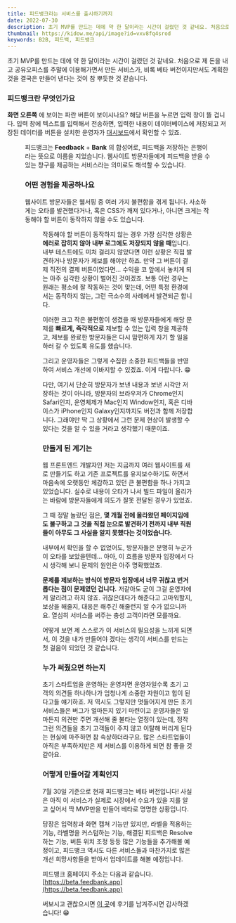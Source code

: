 ```yaml
---
title: 피드뱅크라는 서비스를 출시하기까지
date: 2022-07-30
description: 초기 MVP를 만드는 데에 약 한 달이라는 시간이 걸렸던 것 같네요. 처음으로 제 돈을 내고 공유오피스를 주말에 이용해가면서 만든 서비스가, 비록 베타 버전이지만서도 계획한 것을 결국은 만들어 낸다는 것이 참 뿌듯한 것 같습니다.
thumbnail: https://kidow.me/api/image?id=vxv8fq4srod
keywords: B2B, 피드백, 피드뱅크
---
```



<Frontmatter />
<BackTop />

초기 MVP를 만드는 데에 약 한 달이라는 시간이 걸렸던 것 같네요. 처음으로 제 돈을 내고 공유오피스를 주말에 이용해가면서 만든 서비스가, 비록 베타 버전이지만서도 계획한 것을 결국은 만들어 낸다는 것이 참 뿌듯한 것 같습니다.

### 피드뱅크란 무엇인가요

**화면 오른쪽** 에 보이는 파란 버튼이 보이시나요? 해당 버튼을 누르면 입력 창이 뜰 겁니다. 입력 창에 텍스트를 입력해서 전송하면, 입력한 내용이 데이터베이스에 저장되고 저장된 데이터를 버튼을 설치한 운영자가 [대시보드](https://beta.dashboard.feedbank.app)에서 확인할 수 있죠.

<Figure
  caption="역사를 쓰게 될(?) 피드뱅크의 초기 버전."
  image="/contents/9/feedbank.png"
/>

피드뱅크는 **Feedback** + **Bank** 의 합성어로, 피드백을 저장하는 은행이라는 뜻으로 이름을 지었습니다. 웹사이트 방문자들에게 피드백을 받을 수 있는 창구를 제공하는 서비스라는 의미로도 해석할 수 있습니다.

### 어떤 경험을 제공하나요

웹사이트 방문자들은 웹서핑 중 여러 가지 불편함을 겪게 됩니다. 사소하게는 오타를 발견했다거나, 혹은 CSS가 깨져 있다거나, 아니면 크게는 작동해야 할 버튼이 동작하지 않을 수도 있습니다.

<Figure
  caption="방문자가 이상한 점을 발견했다."
  image="https://media.giphy.com/media/oVuhndndj9iZHVzXMA/giphy.gif"
/>

작동해야 할 버튼이 동작하지 않는 경우 가장 심각한 상황은 **에러로 잡히지 않아 내부 로그에도 저장되지 않을 때**입니다. 내부 테스트에도 미처 걸리지 않았다면 이런 상황은 직접 발견하거나 방문자가 제보를 해야만 하죠. 만약 그 버튼이 결제 직전의 결제 버튼이었다면... 수익을 코 앞에서 놓치게 되는 아주 심각한 상황이 벌어진 것이겠죠. 보통 이런 경우는 원래는 평소에 잘 작동하는 것이 맞는데, 어떤 특정 환경에서는 동작하지 않는, 그런 극소수의 사례에서 발견되곤 합니다.

이러한 크고 작은 불편함이 생겼을 때 방문자들에게 해당 문제를 **빠르게, 즉각적으로** 제보할 수 있는 입력 창을 제공하고, 제보를 완료한 방문자들은 다시 맘편하게 자기 할 일을 하러 갈 수 있도록 유도를 했습니다.

그리고 운영자들은 그렇게 수집한 소중한 피드백들을 반영하여 서비스 개선에 이바지할 수 있겠죠. 이게 다랍니다. 😁

다만, 여기서 단순히 방문자가 보낸 내용과 보낸 시각만 저장하는 것이 아니라, 방문자의 브라우저가 Chrome인지 Safari인지, 운영체제가 Mac인지 Window인지, 혹은 디바이스가 iPhone인지 Galaxy인지까지도 버전과 함께 저장합니다. 그래야만 딱 그 상황에서 그런 문제 현상이 발생할 수 있다는 것을 알 수 있을 거라고 생각했기 때문이죠.

### 만들게 된 계기는

웹 프론트엔드 개발자인 저는 지금까지 여러 웹사이트를 새로 만들기도 하고 기존 프로젝트를 유지보수하기도 하면서 마음속에 오랫동안 체감하고 있던 큰 불편함을 하나 가지고 있었습니다. 실수로 내용이 오타가 나서 빌드 파일이 올리가는 바람에 방문자들에게 의도가 잘못 전달된 경우가 있었죠.

그 때 정말 놀랐던 점은, **몇 개월 전에 올라왔던 페이지임에도 불구하고 그 것을 직접 눈으로 발견하기 전까지 내부 직원들이 아무도 그 사실을 알지 못했다는 것이었습니다.**

내부에서 확인을 할 수 없었어도, 방문자들은 분명히 누군가 이 오타를 보았을텐데... 아아, 이 흐름을 방문자 입장에서 다시 생각해 보니 문제의 원인은 아주 명확했었죠.

**문제를 제보하는 방식이 방문자 입장에서 너무 귀찮고 번거롭다는 점이 문제였던 겁니다.** 저같아도 굳이 그걸 운영자에게 알리려고 하지 않죠. 귀찮은데다가 해준다고 고마워할지, 보상을 해줄지, 대응은 해주긴 해줄런지 알 수가 없으니까요. 열심히 서비스를 써주는 충성 고객이라면 모를까요.

어떻게 보면 제 스스로가 이 서비스의 필요성을 느끼게 되면서, 이 것을 내가 만들어야 겠다는 생각이 서비스를 만드는 첫 걸음이 되었던 것 같습니다.

### 누가 써줬으면 하는지

초기 스타트업을 운영하는 운영자면 운영자일수록 초기 고객의 의견들 하나하나가 엄청나게 소중한 자원이고 힘이 된다고들 얘기하죠. 저 역시도 그렇지만 멋들어지게 만든 초기 서비스들은 버그가 얼마든지 있기 마련이고 운영자들은 얼마든지 의견만 주면 개선해 줄 불타는 열정이 있는데, 정작 그런 의견들을 초기 고객들이 주지 않고 이탈해 버리게 된다는 현실에 마주하면 참 속상하더라구요. 많은 스타트업들이 아직은 부족하지만은 제 서비스를 이용하게 되면 참 좋을 것 같아요.

### 어떻게 만들어갈 계획인지

7월 30일 기준으로 현재 피드뱅크는 베타 버전입니다! 사실은 아직 이 서비스가 실제로 시장에서 수요가 있을 지를 알고 싶어서 딱 MVP만을 만들어 베타로 명명한 상황입니다.

당장은 입력창과 화면 캡쳐 기능만 있지만, 라벨을 적용하는 기능, 라벨명을 커스텀하는 기능, 해결된 피드백은 Resolve하는 기능, 버튼 위치 조정 등등 많은 기능들을 추가해볼 예정이고, 피드뱅크 역시도 다른 서비스들과 마찬가지로 많은 개선 희망사항들을 받아서 업데이트를 해볼 예정입니다.

피드뱅크 홈페이지 주소는 다음과 같습니다. [https://beta.feedbank.app](https://beta.feedbank.app)

써보시고 괜찮으시면 [이 곳](https://beta.dashboard.feedbank.app)에 후기를 남겨주시면 감사하겠습니다! 😁

<ShareButtons />
<Comment />

